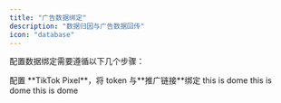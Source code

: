 ```yaml
---
title: "广告数据绑定"
description: "数据归因与广告数据回传"
icon: "database"
---
```


配置数据绑定需要遵循以下几个步骤：

<Steps>
  <Step title="新增像素">
    配置 **TikTok Pixel**，将 token 与**推广链接**绑定
  </Step>
  <Step title="授权广告账户">
    this is dome
  </Step>
  <Step title="设置关联规则">
    this is dome
  </Step>
  <Step title="查看数据报备">
    this is dome
  </Step>
</Steps>